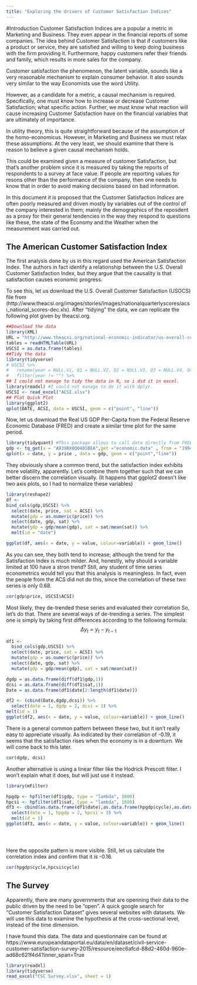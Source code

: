 ```yaml
---
title: "Exploring the drivers of Customer Satisfaction Indices"
---
```



#Introduction 
Customer Satisfaction Indices are a popular a metric in Marketing and Business. They even appear in the financial reports of some companies. The idea behind Customer Satisfaction is that if customers like a product or service, they are satisfied and willing to keep doing business with the firm providing it. Furthermore, happy customers refer their friends and family, which results in more sales for the company. 

Customer satisfaction the phenomenon, the latent variable, sounds like a very reasonable mechanism to explain consumer behavior. It also sounds very similar to the way Economists use the word Utility. 

However, as a candidate for a metric, a causal mechanism is required. Specifically, one must know how to increase or decrease Customer Satisfaction; what specific action. Further, we must know what reaction will cause increasing Customer Satisfaction have on the financial variables that are ultimately of importance. 

In utility theory, this is quite straightforward because of the assumption of the homo-economicus. However, in Marketing and Business we must relax these assumptions. At the very least, we should examine that there is reason to believe a given causal mechanism holds. 

This could be examined given a measure of customer Satisfaction, but that's another problem since it is measured by taking the reports of respondents to a survey at face value. If people are reporting values for resons other than the performance of the company, then one needs to know that in order to avoid making decisions based on bad information. 

In this document it is proposed that the Customer Satisfaction *Indices* are often poorly measured and driven mostly by variables out of the control of the company interested in them; mainly the demographics of the reposdent as a proxy for their general tendencies in the way they respond to questions like these, the state of the Economy and the Weather when the measurement was carried out. 

## The American Customer Satisfaction Index
The first analysis done by us in this regard used the American Satisfaction Index. The authors in fact identify a relationship between the U.S. Overall Customer Satisfaction Index, but they argue that the causality is that satisfaction causes economic progress. 

To see this, let us download the U.S. Overall Customer Satisfaction (USOCS) file from (http://www.theacsi.org/images/stories/images/nationalquarterlyscores/acsi_national_scores-dec.xls). After "tidying" the data, we can replicate the following plot given by theacsi.org. 

```r
##Download the data
library(XML)
URL = "http://www.theacsi.org/national-economic-indicator/us-overall-customer-satisfaction"
tables = readHTMLTable(URL)
USCSI = as.data.frame(tables)
##Tidy the data
library(tidyverse)
# USCSI %>%
#   rename(year = NULL.V1, Q1 = NULL.V2, Q2 = NULL.V3, Q3 = NULL.V4, Q4 = NULL.V5) %>%
#   filter(year != "") %>%
## I could not manage to tidy the data in R, so i did it in excel. 
library(readxl) #I could not manage to do it with dplyr. 
USCSI <- read_excel("ACSI.xlsx")
## Plot Quick Plot 
library(ggplot2)
qplot(DATE, ACSI, data = USCSI, geom = c("point", "line"))

```


Now, let us download the Real US GDP Per-Capita from the Federal Reserve Economic Database (FRED) and create a similar time plot for the same period. 

```r
library(tidyquant) #This package allows to call data directly from FRED.
gdp <- tq_get(x = "A939RX0Q048SBEA",get ="economic.data" , from = "1994-03-01", to = "2017-04-01")
qplot(x = date, y = price , data = gdp, geom = c("point","line"))

```

They obviously share a common trend, but the satisfaction index exhibits more volatility, apparently. Let's combine them together such that we can better discern the correlation visually. (It happens that ggplot2 doesn't like two axis plots, so I had to normalize these variables)

```r
library(reshape2)
df <-
bind_cols(gdp,USCSI) %>%
  select(date, price, sat = ACSI) %>%
  mutate(gdp = as.numeric(price)) %>%
  select(date, gdp, sat) %>%
  mutate(gdp = gdp/mean(gdp), sat = sat/mean(sat)) %>%
  melt(id = "date")

ggplot(df, aes(x = date, y = value, colour=variable)) + geom_line()

```

As you can see, they both tend to increase; although the trend for the Satisfaction Index is much milder. And, honestly, why should a variable limited at 100 have a stron trend? Still, any student of time series econometrics would tell you that this analysis is meaningless. In fact, even the people from the ACS did not do this, since the correlation of these two series is only 0.68. 

```r
cor(gdp$price, USCSI$ACSI)
```
Most likely, they de-trended these series and evaluated their correlation So, let's do that. There are several ways of de-trending a series. The simplest one is simply by taking first differences according to the following formula: 
$$\Delta y_t = y_t - y_{t-1}$$
```r

df1 <-
  bind_cols(gdp,USCSI) %>%
  select(date, price, sat = ACSI) %>%
  mutate(gdp = as.numeric(price)) %>%
  select(date, gdp, sat) %>%
  mutate(gdp = gdp/mean(gdp), sat = sat/mean(sat))

dgdp = as.data.frame(diff(df1$gdp,1))
dcsi = as.data.frame(diff(df1$sat,1))
Date = as.data.frame(df1$date[2:length(df1$date)])

df2 <- (cbind(Date,dgdp,dcsi)) %>%
  select(date = 1, dgdp = 2, dcsi = 3) %>%
melt(id = 1)
ggplot(df2, aes(x = date, y = value, colour=variable)) + geom_line()

```
There is a general common pattern between these two, but it isn't really easy to appreciate visually. As indicated by their correlation of -0.19, it seems that the satisfaction rises when the economy is in a downturn. We will come back to this later. 

```r
cor(dgdp, dcsi)
```

Another alternative is using a linear filter like the Hodrick Prescott filter. I won't explain what it does, but will just use it instead. 
```r
library(mFilter)

hpgdp <- hpfilter(df1$gdp, type = "lambda", 1600)
hpcsi <- hpfilter(df1$sat, type = "lambda", 1600)
df3 <- cbind(as.data.frame(df1$date),as.data.frame(hpgdp$cycle),as.data.frame(hpcsi$cycle)) %>%
  select(date = 1, hpgdp = 2, hpcsi = 3) %>%
  melt(id = 1)
ggplot(df3, aes(x = date, y = value, colour=variable)) + geom_line()





```
Here the opposite pattern is more visible. Still, let us calculate the correlation index and confirm that it is -0.16. 

```r
cor(hpgdp$cycle,hpcsi$cycle)
```


## The Survey

Apparently, there are many governments that are openning their data to the public driven by the need to be "open". A quick google search for "Customer Satisfaction Dataset" gives several websites with datasets. We will use this data to examine the hypothesis at the cross-sectional level, instead of the time dimension. 


I have found this data. The data and questionnaire can be found at https://www.europeandataportal.eu/data/en/dataset/civil-service-customer-satisfaction-survey-2015/resource/eec6afcd-88d2-460d-960e-ad68c621f4d4?inner_span=True

```r

library(readxl)
library(tidyverse)
read_excel("CSC Survey.xlsx", sheet = 1)

```



